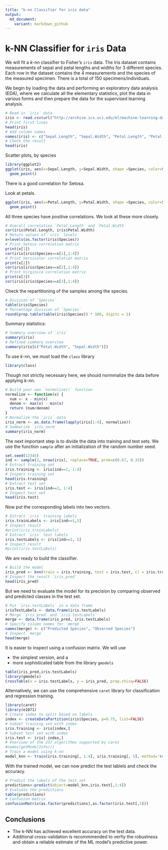 ```yaml
---
title: "k-nn Classifier for iris data"
output:
  md_document:
    variant: markdown_github
---
```


# k-NN Classifier for `iris` Data

We will fit a $k$-nn classifier to Fisher's `iris` data. The Iris dataset contains measurements of sepal and petal lengths and widths for $3$ different species. Each row in the dataset contains the $4$ measurements and the species of the measured specimen. There is a total of $150$ specimens/individuals.

We begin by loading the data and performing an exploratory data analysis (EDA), where we calculate all the elementary statistics, plot the data in various forms and then prepare the data for the supervised learning analysis.


```r
# Read in `iris` data
iris <- read.csv(url("http://archive.ics.uci.edu/ml/machine-learning-databases/iris/iris.data"), header = FALSE) 
# Print first lines
head(iris)
# Add column names
names(iris) <- c("Sepal.Length", "Sepal.Width", "Petal.Length", "Petal.Width", "Species")
# Check the result
head(iris)
```

Scatter plots, by species
```r
library(ggplot2)
ggplot(iris, aes(x=Sepal.Length, y=Sepal.Width, shape =Species, color=Species)) +
  geom_point()
```
There is a good correlation for Setosa.

Look at petals.

```r
ggplot(iris, aes(x=Petal.Length, y=Petal.Width, shape =Species, color=Species)) +
  geom_point()
```

All three species have positive correlations. We look at these more closely.

```r
# Overall correlation `Petal.Length` and `Petal.Width`
cor(iris$Petal.Length, iris$Petal.Width)
# Return values of `iris` levels 
x=levels(as.factor(iris$Species))
# Print Setosa correlation matrix
print(x[1])
cor(iris[iris$Species==x[1],1:4])
# Print Versicolor correlation matrix
print(x[2])
cor(iris[iris$Species==x[2],1:4])
# Print Virginica correlation matrix
print(x[3])
cor(iris[iris$Species==x[3],1:4])
```

Check the repartitioning of the samples among the species. 

```r
# Division of `Species`
table(iris$Species) 
# Percentage division of `Species`
round(prop.table(table(iris$Species)) * 100, digits = 1)
```

Summary statistics:

```r
# Summary overview of `iris`
summary(iris) 
# Refined summary overview
summary(iris[c("Petal.Width", "Sepal.Width")])

```

To use $k$-nn, we must load the `class` library

```r
library(class)
```

Though not strictly necessary here, we should normmalize the data before applying $k$-nn. 

```r
# Build your own `normalize()` function
normalize <- function(x) {
  num <- x - min(x)
  denom <- max(x) - min(x)
  return (num/denom)
}
# Normalize the `iris` data
iris_norm <- as.data.frame(lapply(iris[1:4], normalize))
# Summarize `iris_norm`
summary(iris_norm)
```

The next important step is to divide the data into training and test sets. We use the  function `sample` after an initialization of the random number seed.
```r
set.seed(12345)
ind <- sample(2, nrow(iris), replace=TRUE, prob=c(0.67, 0.33))
# Extract training set
iris.training <- iris[ind==1, 1:4]
# Inspect training set
head(iris.training)
# Extract test set
iris.test <- iris[ind==2, 1:4]
# Inspect test set
head(iris.test)
```

Now put the corresponding labels into two vectors.

```r
# Extract `iris` training labels
iris.trainLabels <- iris[ind==1,5]
# Inspect result
#print(iris.trainLabels)
# Extract `iris` test labels
iris.testLabels <- iris[ind==2, 5]
# Inspect result
#print(iris.testLabels)
```

We are ready to build the classifier.
```r
# Build the model
iris_pred <- knn(train = iris.training, test = iris.test, cl = iris.trainLabels, k=3)
# Inspect the result `iris_pred`
head(iris_pred)
```

But we need to evaluate the model for its precision by comparing observed and predicted classes in the test set.
```r
# Put `iris.testLabels` in a data frame
irisTestLabels <- data.frame(iris.testLabels)
# Merge `iris_pred` and `iris.testLabels` 
merge <- data.frame(iris_pred, iris.testLabels)
# Specify column names for `merge`
names(merge) <- c("Predicted Species", "Observed Species")
# Inspect `merge` 
head(merge)
```
It is easier to inspect using a confusion matrix. We will use 

- the simplest version, and a 
- more sophisticated table from the library `gmodels`

```r
table(iris_pred,iris.testLabels)
library(gmodels)
CrossTable(x = iris.testLabels, y = iris_pred, prop.chisq=FALSE)
```

Alternatively, we can use the comprehensive `caret` library for classification and regression training.
```r
library(caret)
library(e1071)
# Create index to split based on labels  
index <- createDataPartition(iris$Species, p=0.75, list=FALSE)
# Subset training set with index
iris.training <- iris[index,]
# Subset test set with index
iris.test <- iris[-index,]
# Overview of the 237 algorithms supported by caret
#names(getModelInfo())
# Train a model using k-nn
model_knn <- train(iris.training[, 1:4], iris.training[, 5], method='knn')
```

With the trained model, we can now predict the test lablels and check the accuracy.

```r
# Predict the labels of the test set
predictions<-predict(object=model_knn,iris.test[,1:4])
# Evaluate the predictions
table(predictions)
# Confusion matrix 
confusionMatrix(as.factor(predictions),as.factor(iris.test[,5]))
```

## Conclusions

- The k-NN has achieved excellent accuracy on the test data. 
- Additional cross-validation is recommmended to verfiy the robustness and obtain a reliable estimate of  the ML model's predictive power.

